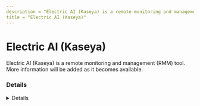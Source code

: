 ```yaml
---
description = "Electric AI (Kaseya) is a remote monitoring and management (RMM) tool. More information will be added as it becomes available."
title = "Electric AI (Kaseya)"
---
```




# Electric AI (Kaseya)

Electric AI (Kaseya) is a remote monitoring and management (RMM) tool. More information will be added as it becomes available.

### Details
<Details author={""}
         category={""}
         created={""}
         website={""}
         lastModified={"2024-02-07"}
         privileges={""}
         free={ false }
         verification={ false }
/>






### Forensic Artifacts




#### Network Artifacts
<EuiSpacer size="xl"/>
<NetworkArtifactsTable data={ [{"Description": "Known remote domains", "Domains": ["electric.ai"], "Ports": []}] }/>




### Detections
- Detects potential network activity of Electric RMM tool
  - [Sigma Rule](https://github.com/magicsword-io/LOLRMM/blob/main/detections/sigma/electric_network_sigma.yml)

### References
- [https://www.electric.ai/product/device-management-solutions - Usess Kaseya/jamf](https://www.electric.ai/product/device-management-solutions - Usess Kaseya/jamf)

